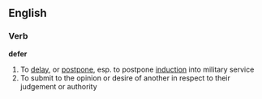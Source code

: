 ==English==
===Verb===
'''defer'''

# To [[delay]], or [[postpone]], esp. to postpone [[induction]] into military service
# To submit to the opinion or desire of another in respect to their judgement or authority